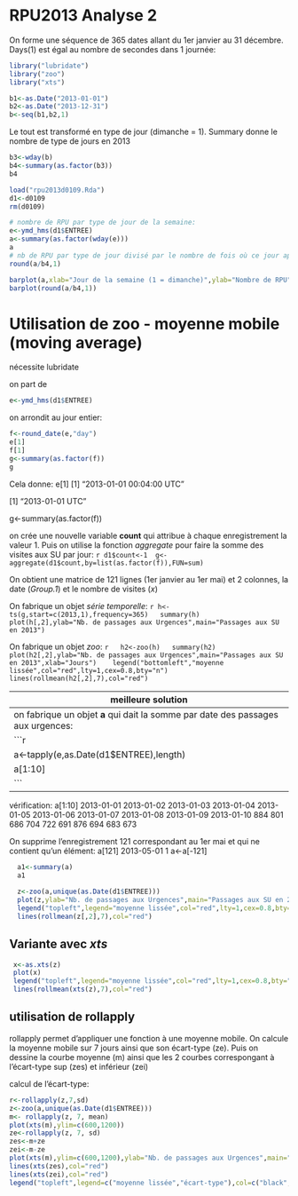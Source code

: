 RPU2013 Analyse 2
========================================================

On forme une séquence de 365 dates allant du 1er janvier au 31 décembre. Days(1) est égal au nombre de secondes dans 1 journée:
```r
library("lubridate")
library("zoo")
library("xts")

b1<-as.Date("2013-01-01")
b2<-as.Date("2013-12-31")
b<-seq(b1,b2,1)
```
Le tout est transformé en type de jour (dimanche = 1). Summary donne le nombre de type de jours en 2013
```r
b3<-wday(b)
b4<-summary(as.factor(b3))
b4
```
```r
load("rpu2013d0109.Rda")
d1<-d0109
rm(d0109)

# nombre de RPU par type de jour de la semaine:
e<-ymd_hms(d1$ENTREE)
a<-summary(as.factor(wday(e)))
a
# nb de RPU par type de jour divisé par le nombre de fois où ce jour apparait dans l'année:
round(a/b4,1)

barplot(a,xlab="Jour de la semaine (1 = dimanche)",ylab="Nombre de RPU")
barplot(round(a/b4,1))
```

Utilisation de zoo - moyenne mobile (moving average)
====================================================
nécessite lubridate

on part de 
```r
e<-ymd_hms(d1$ENTREE)
```

on arrondit au jour entier:  
```r
f<-round_date(e,"day")
e[1]
f[1]
g<-summary(as.factor(f))
g
```

Cela donne:
e[1]
[1] "2013-01-01 00:04:00 UTC"

[1] "2013-01-01 UTC"

 g<-summary(as.factor(f))
 
 on crée une nouvelle variable **count** qui attribue à chaque enregistrement la valeur 1. Puis on utilise la fonction *aggregate* pour faire la somme des visites aux SU par jour:
 ```r
d1$count<-1
 g<-aggregate(d1$count,by=list(as.factor(f)),FUN=sum)
```
 
 On obtient une matrice de 121 lignes (1er janvier au 1er mai) et 2 colonnes, la date (*Group.1*) et le nombre de visites (*x*)
 
 On fabrique un objet *série temporelle*:
 ```r
h<-ts(g,start=c(2013,1),frequency=365)
  summary(h)
  plot(h[,2],ylab="Nb. de passages aux Urgences",main="Passages aux SU en 2013")
```
  
 On fabrique un objet *zoo*:
 ```r
  h2<-zoo(h)
  summary(h2)
  plot(h2[,2],ylab="Nb. de passages aux Urgences",main="Passages aux SU en 2013",xlab="Jours")
   legend("bottomleft","moyenne lissée",col="red",lty=1,cex=0.8,bty="n")
  lines(rollmean(h2[,2],7),col="red")
 ```
 
  meilleure solution
  ------------------
  on fabrique un objet **a** qui dait la somme par date des passages aux urgences:
  ```r
  a<-tapply(e,as.Date(d1$ENTREE),length)
   a[1:10]
  ```
  
  vérification:
  a[1:10]
2013-01-01 2013-01-02 2013-01-03 2013-01-04 2013-01-05 2013-01-06 2013-01-07 2013-01-08 2013-01-09 2013-01-10 
       884        801        686        704        722        691        876        694        683        673 
       
On supprime l'enregistrement 121 correspondant au 1er mai et qui ne contient qu'un élément:
a[121]  2013-05-01 1 
a<-a[-121]


```r
  a1<-summary(a)
  a1
   
  z<-zoo(a,unique(as.Date(d1$ENTREE)))
  plot(z,ylab="Nb. de passages aux Urgences",main="Passages aux SU en 2013",xlab="Période")
  legend("topleft",legend="moyenne lissée",col="red",lty=1,cex=0.8,bty="n")
  lines(rollmean(z[,2],7),col="red")
```
  
Variante avec *xts*
-------------------
```r
 x<-as.xts(z)
 plot(x)
 legend("topleft",legend="moyenne lissée",col="red",lty=1,cex=0.8,bty="n")
 lines(rollmean(xts(z),7),col="red")
```

utilisation de rollapply
------------------------
rollapply permet d'appliquer une fonction à une moyenne mobile. On calcule la moyenne mobile sur 7 jours ainsi que son écart-type (ze). Puis on dessine la courbe moyenne (m) ainsi que les 2 courbes correspongant à l'écart-type sup (zes) et inférieur (zei)

calcul de l'écart-type:
```r
r<-rollapply(z,7,sd)
z<-zoo(a,unique(as.Date(d1$ENTREE)))
m<- rollapply(z, 7, mean)
plot(xts(m),ylim=c(600,1200))
ze<-rollapply(z, 7, sd)
zes<-m+ze
zei<-m-ze
plot(xts(m),ylim=c(600,1200),ylab="Nb. de passages aux Urgences",main="Passages aux SU en 2013",xlab="Moyenne lissée")
lines(xts(zes),col="red")
lines(xts(zei),col="red")
legend("topleft",legend=c("moyenne lissée","écart-type"),col=c("black","red"),lty=1,cex=0.8,bty="n")
```
